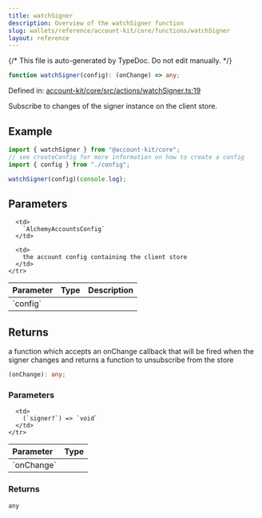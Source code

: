 ```yaml
---
title: watchSigner
description: Overview of the watchSigner function
slug: wallets/reference/account-kit/core/functions/watchSigner
layout: reference
---
```


{/* This file is auto-generated by TypeDoc. Do not edit manually. */}

```ts
function watchSigner(config): (onChange) => any;
```

Defined in: [account-kit/core/src/actions/watchSigner.ts:19](https://github.com/alchemyplatform/aa-sdk/blob/ad165355d980f9a16dd388088895bfc851df8656/account-kit/core/src/actions/watchSigner.ts#L19)

Subscribe to changes of the signer instance on the client store.

## Example

```ts
import { watchSigner } from "@account-kit/core";
// see createConfig for more information on how to create a config
import { config } from "./config";

watchSigner(config)(console.log);
```

## Parameters

<table>
  <thead>
    <tr>
      <th align="left">Parameter</th>
      <th align="left">Type</th>
      <th align="left">Description</th>
    </tr>
  </thead>

  <tbody>
    <tr>
      <td>
        `config`
      </td>

      <td>
        `AlchemyAccountsConfig`
      </td>

      <td>
        the account config containing the client store
      </td>
    </tr>

  </tbody>
</table>

## Returns

a function which accepts an onChange callback that will be fired when the signer changes and returns a function to unsubscribe from the store

```ts
(onChange): any;
```

### Parameters

<table>
  <thead>
    <tr>
      <th align="left">Parameter</th>
      <th align="left">Type</th>
    </tr>
  </thead>

  <tbody>
    <tr>
      <td>
        `onChange`
      </td>

      <td>
        (`signer?`) => `void`
      </td>
    </tr>

  </tbody>
</table>

### Returns

`any`
